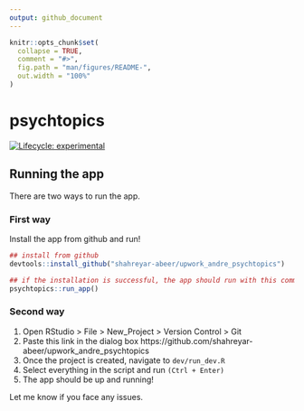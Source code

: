 ```yaml
---
output: github_document
---
```


<!-- README.md is generated from README.Rmd. Please edit that file -->

```r
knitr::opts_chunk$set(
  collapse = TRUE,
  comment = "#>",
  fig.path = "man/figures/README-",
  out.width = "100%"
)
```

# psychtopics

<!-- badges: start -->
[![Lifecycle: experimental](https://img.shields.io/badge/lifecycle-experimental-orange.svg)](https://lifecycle.r-lib.org/articles/stages.html#experimental)
<!-- badges: end -->


## Running the app  

There are two ways to run the app.  

### First way  

Install the app from github and run!  

```r

## install from github
devtools::install_github("shahreyar-abeer/upwork_andre_psychtopics")

## if the installation is successful, the app should run with this command!
psychtopics::run_app()

```

### Second way  

1. Open RStudio > File > New_Project > Version Control > Git  
2. Paste this link in the dialog box https://github.com/shahreyar-abeer/upwork_andre_psychtopics  
3. Once the project is created, navigate to `dev/run_dev.R`  
4. Select everything in the script and run `(Ctrl + Enter)`  
5. The app should be up and running!  

Let me know if you face any issues.